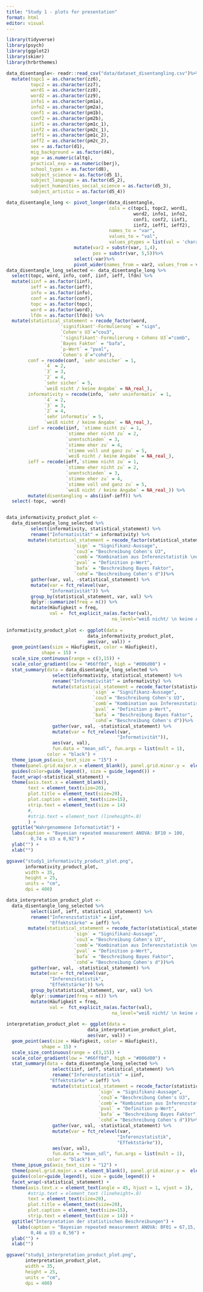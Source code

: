 ```yaml
---
title: "Study 1 - plots for presentation"
format: html
editor: visual
---
```


```r
library(tidyverse)
library(psych)
library(ggplot2)
library(skimr)
library(hrbrthemes)

data_disentangle<- readr::read_csv("data/dataset_disentangling.csv")%>% 
  mutate(topc1 = as.character(zz6), 
         topc2 = as.character(zz7),
         word1 = as.character(zz8),
         word2 = as.character(zz9),
         info1 = as.character(pm1a),
         info2 = as.character(pm2a),
         conf1 = as.character(pm1b),
         conf2 = as.character(pm2b),
         iinf1 = as.character(pm1c_1),
         iinf2 = as.character(pm2c_1),
         ieff1 = as.character(pm1c_2),
         ieff2 = as.character(pm2c_2),
         sex = as.factor(d1),
         mig_background = as.factor(d4),
         age = as.numeric(altq),
         practical_exp = as.numeric(berj),
         school_types = as.factor(d8),
         subject_science = as.factor(d5_1),
         subject_language = as.factor(d5_2),
         subject_humanities_social_science = as.factor(d5_3),
         subject_artistic = as.factor(d5_4))

data_disentangle_long <- pivot_longer(data_disentangle, 
                                      cols = c(topc1, topc2, word1, 
                                               word2, info1, info2, 
                                               conf1, conf2, iinf1, 
                                               iinf2, ieff1, ieff2),
                                      names_to = "var", 
                                      values_to = "val",
                                      values_ptypes = list(val = 'character'))%>%
                         mutate(var2 = substr(var, 1,4),
                                pos = substr(var, 5,5))%>%
                         select(-var)%>%
                         pivot_wider(names_from = var2, values_from = val)
data_disentangle_long_selected <- data_disentangle_long %>%
  select(topc, word, info, conf, iinf, ieff, lfdn) %>%
  mutate(iinf = as.factor(iinf),
         ieff = as.factor(ieff),
         info = as.factor(info),
         conf = as.factor(conf),
         topc = as.factor(topc),
         word = as.factor(word),
         lfdn = as.factor(lfdn)) %>%  
  mutate(statistical_statement = recode_factor(word,
                   `'signifikant'-Formulierung` = "sign",
                    `Cohen's U3`="cou3",
                    `'signifikant'-Formulierung + Cohens U3`="comb",
                    `Bayes Faktor` = "bafa",
                    `p-Wert` = "pval",
                    `Cohen's d`="cohd"),
        conf = recode(conf, `sehr unsicher` = 1,
              `4` = 2,
              `3` = 3,
              `2` = 4,
              `sehr sicher` = 5,
              `weiß nicht / keine Angabe` = NA_real_),
        informativity = recode(info, `sehr uninformativ` = 1,
              `4` = 2,
              `3` = 3,
              `2` = 4,
              `sehr informativ` = 5,
              `weiß nicht / keine Angabe` = NA_real_),
        iinf = recode(iinf, `stimme nicht zu` = 1,
                      `stimme eher nicht zu` = 2,
                      `unentschieden` = 3,
                      `stimme eher zu` = 4,
                      `stimme voll und ganz zu` = 5,
                      `weiß nicht / keine Angabe` = NA_real_),
        ieff = recode(ieff,`stimme nicht zu` = 1,
                      `stimme eher nicht zu` = 2,
                      `unentschieden` = 3,
                      `stimme eher zu` = 4,
                      `stimme voll und ganz zu` = 5,
                      `weiß nicht / keine Angabe` = NA_real_)) %>%
        mutate(disentangling = abs(iinf-ieff)) %>%
  select(-topc, -word)


data_informativity_product_plot <- 
  data_disentangle_long_selected %>% 
         select(informativity, statistical_statement) %>%
         rename("Informativität" = informativity) %>%
        mutate(statistical_statement = recode_factor(statistical_statement, 
                         `sign` = "Signifikanz-Aussage",
                         `cou3`= "Beschreibung Cohen's U3",
                         `comb`= "Kombination aus Inferenzstatistik \nund Effektstärke",
                         `pval` = "Definition p-Wert",
                         `bafa` = "Beschreibung Bayes Faktor",
                         `cohd`= "Beschreibung Cohen's d"))%>%
         gather(var, val, -statistical_statement) %>%
         mutate(var = fct_relevel(var,
                "Informativität")) %>%
         group_by(statistical_statement, var, val) %>%
         dplyr::summarize(freq = n()) %>%
         mutate(Häufigkeit = freq,
                val =  fct_explicit_na(as.factor(val), 
                                       na_level="weiß nicht/ \n keine Angabe"))
 
informativity_product_plot <- ggplot(data = 
                              data_informativity_product_plot,
                              aes(var, val)) + 
  geom_point(aes(size = Häufigkeit, color = Häufigkeit),
             shape = 15) +
  scale_size_continuous(range = c(3,15)) + 
  scale_color_gradient(low = "#66ff0d", high = "#006d00") + 
  stat_summary(data = data_disentangle_long_selected %>% 
                 select(informativity, statistical_statement) %>%
                 rename("Informativität" = informativity) %>%
                 mutate(statistical_statement = recode_factor(statistical_statement, 
                                `sign` = "Signifikanz-Aussage",
                                `cou3`= "Beschreibung Cohen's U3",
                                `comb`= "Kombination aus Inferenzstatistik \nund Effektstärke",
                                `pval` = "Definition p-Wert",
                                `bafa` = "Beschreibung Bayes Faktor",
                                `cohd`= "Beschreibung Cohen's d"))%>%
                 gather(var, val, -statistical_statement) %>% 
                 mutate(var = fct_relevel(var,
                                         "Informativität")),
                 aes(var, val),
                 fun.data = "mean_sdl", fun.args = list(mult = 1),
               color = "black") + 
  theme_ipsum_ps(axis_text_size = "15") + 
  theme(panel.grid.major.x = element_blank(), panel.grid.minor.y =  element_blank()) + 
  guides(color=guide_legend(), size = guide_legend()) +
  facet_wrap(~statistical_statement) + 
  theme(axis.text.x = element_blank(),
        text = element_text(size=20),
        plot.title = element_text(size=20),
        plot.caption = element_text(size=15),
        strip.text = element_text(size = 14)
        #,
        #strip.text = element_text (lineheight=.8)
        ) +
  ggtitle("Wahrgenommene Informativtät") + 
  labs(caption = "Bayesian repeated measurement ANOVA: BF10 > 100,
         0,74 ≤ U3 ≤ 0,92") +
  ylab("") + 
  xlab("") 

ggsave("study1_informativity_product_plot.png", 
       informativity_product_plot, 
       width = 35,
       height = 25,
       units = "cm",
       dpi = 400)

data_interpretation_product_plot <- 
  data_disentangle_long_selected %>% 
         select(iinf, ieff, statistical_statement) %>%
         rename("Inferenzstatistik" = iinf,
                "Effektstärke" = ieff) %>%
        mutate(statistical_statement = recode_factor(statistical_statement, 
                         `sign` = "Signifikanz-Aussage",
                         `cou3`= "Beschreibung Cohen's U3",
                         `comb`= "Kombination aus Inferenzstatistik \nund Effektstärke",
                         `pval` = "Definition p-Wert",
                         `bafa` = "Beschreibung Bayes Faktor",
                         `cohd`= "Beschreibung Cohen's d"))%>%
         gather(var, val, -statistical_statement) %>%
         mutate(var = fct_relevel(var,
                "Inferenzstatistik", 
                "Effektstärke")) %>%
         group_by(statistical_statement, var, val) %>%
         dplyr::summarize(freq = n()) %>%
         mutate(Häufigkeit = freq,
                val =  fct_explicit_na(as.factor(val), 
                                       na_level="weiß nicht/ \n keine Angabe"))
 
interpretation_product_plot <- ggplot(data = 
                              data_interpretation_product_plot,
                              aes(var, val)) + 
  geom_point(aes(size = Häufigkeit, color = Häufigkeit),
             shape = 15) +
  scale_size_continuous(range = c(3,15)) + 
  scale_color_gradient(low = "#66ff0d", high = "#006d00") + 
  stat_summary(data = data_disentangle_long_selected %>% 
                 select(iinf, ieff, statistical_statement) %>%
                 rename("Inferenzstatistik" = iinf,
                "Effektstärke" = ieff) %>%
                 mutate(statistical_statement = recode_factor(statistical_statement, 
                                  `sign` = "Signifikanz-Aussage",
                                  `cou3`= "Beschreibung Cohen's U3",
                                  `comb`= "Kombination aus Inferenzstatistik \nund Effektstärke",
                                  `pval` = "Definition p-Wert",
                                  `bafa` = "Beschreibung Bayes Faktor",
                                  `cohd`= "Beschreibung Cohen's d"))%>%
                 gather(var, val, -statistical_statement) %>% 
                 mutate(var = fct_relevel(var,
                                         "Inferenzstatistik", 
                                         "Effektstärke")),
                 aes(var, val),
                 fun.data = "mean_sdl", fun.args = list(mult = 1),
               color = "black") + 
  theme_ipsum_ps(axis_text_size = "12") + 
  theme(panel.grid.major.x = element_blank(), panel.grid.minor.y =  element_blank()) +
  guides(color=guide_legend(), size = guide_legend()) +
  facet_wrap(~statistical_statement) + 
  theme(axis.text.x = element_text(angle = 45, hjust = 1, vjust = 1),
        #strip.text = element_text (lineheight=.8)
        text = element_text(size=20),
        plot.title = element_text(size=20),
        plot.caption = element_text(size=15),
        strip.text = element_text(size = 14)) +
  ggtitle("Interpretation der statistischen Beschreibungen") + 
    labs(caption = "Bayesian repeated measurement ANOVA: BF01 = 67,15,
         0,46 ≤ U3 ≤ 0,56") +
  ylab("") + 
  xlab("") 

ggsave("study1_interpretation_product_plot.png", 
       interpretation_product_plot, 
       width = 35,
       height = 25,
       units = "cm",
       dpi = 400)
```
